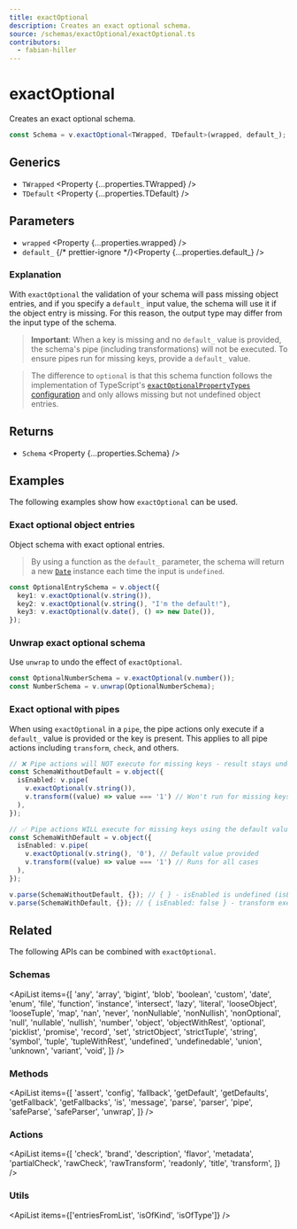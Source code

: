```yaml
---
title: exactOptional
description: Creates an exact optional schema.
source: /schemas/exactOptional/exactOptional.ts
contributors:
  - fabian-hiller
---
```



# exactOptional

Creates an exact optional schema.

```ts
const Schema = v.exactOptional<TWrapped, TDefault>(wrapped, default_);
```

## Generics

- `TWrapped` <Property {...properties.TWrapped} />
- `TDefault` <Property {...properties.TDefault} />

## Parameters

- `wrapped` <Property {...properties.wrapped} />
- `default_` {/* prettier-ignore */}<Property {...properties.default_} />

### Explanation

With `exactOptional` the validation of your schema will pass missing object entries, and if you specify a `default_` input value, the schema will use it if the object entry is missing. For this reason, the output type may differ from the input type of the schema.

> **Important**: When a key is missing and no `default_` value is provided, the schema's pipe (including transformations) will not be executed. To ensure pipes run for missing keys, provide a `default_` value.

> The difference to <Link href="../optional/">`optional`</Link> is that this schema function follows the implementation of TypeScript's [`exactOptionalPropertyTypes` configuration](https://www.typescriptlang.org/tsconfig/#exactOptionalPropertyTypes) and only allows missing but not undefined object entries.

## Returns

- `Schema` <Property {...properties.Schema} />

## Examples

The following examples show how `exactOptional` can be used.

### Exact optional object entries

Object schema with exact optional entries.

> By using a function as the `default_` parameter, the schema will return a new [`Date`](https://developer.mozilla.org/en-US/docs/Web/JavaScript/Reference/Global_Objects/Date) instance each time the input is `undefined`.

```ts
const OptionalEntrySchema = v.object({
  key1: v.exactOptional(v.string()),
  key2: v.exactOptional(v.string(), "I'm the default!"),
  key3: v.exactOptional(v.date(), () => new Date()),
});
```

### Unwrap exact optional schema

Use <Link href="../unwrap/">`unwrap`</Link> to undo the effect of `exactOptional`.

```ts
const OptionalNumberSchema = v.exactOptional(v.number());
const NumberSchema = v.unwrap(OptionalNumberSchema);
```

### Exact optional with pipes

When using `exactOptional` in a <Link href="../../pipe/">`pipe`</Link>, the pipe actions only execute if a `default_` value is provided or the key is present. This applies to all pipe actions including <Link href="../../transform/">`transform`</Link>, <Link href="../../check/">`check`</Link>, and others.

```ts
// ❌ Pipe actions will NOT execute for missing keys - result stays undefined
const SchemaWithoutDefault = v.object({
  isEnabled: v.pipe(
    v.exactOptional(v.string()),
    v.transform((value) => value === '1') // Won't run for missing keys
  ),
});

// ✅ Pipe actions WILL execute for missing keys using the default value
const SchemaWithDefault = v.object({
  isEnabled: v.pipe(
    v.exactOptional(v.string(), '0'), // Default value provided
    v.transform((value) => value === '1') // Runs for all cases
  ),
});

v.parse(SchemaWithoutDefault, {}); // { } - isEnabled is undefined (isEnabled?: boolean | undefined)
v.parse(SchemaWithDefault, {}); // { isEnabled: false } - transform executed (isEnabled: boolean)
```

## Related

The following APIs can be combined with `exactOptional`.

### Schemas

<ApiList
  items={[
    'any',
    'array',
    'bigint',
    'blob',
    'boolean',
    'custom',
    'date',
    'enum',
    'file',
    'function',
    'instance',
    'intersect',
    'lazy',
    'literal',
    'looseObject',
    'looseTuple',
    'map',
    'nan',
    'never',
    'nonNullable',
    'nonNullish',
    'nonOptional',
    'null',
    'nullable',
    'nullish',
    'number',
    'object',
    'objectWithRest',
    'optional',
    'picklist',
    'promise',
    'record',
    'set',
    'strictObject',
    'strictTuple',
    'string',
    'symbol',
    'tuple',
    'tupleWithRest',
    'undefined',
    'undefinedable',
    'union',
    'unknown',
    'variant',
    'void',
  ]}
/>

### Methods

<ApiList
  items={[
    'assert',
    'config',
    'fallback',
    'getDefault',
    'getDefaults',
    'getFallback',
    'getFallbacks',
    'is',
    'message',
    'parse',
    'parser',
    'pipe',
    'safeParse',
    'safeParser',
    'unwrap',
  ]}
/>

### Actions

<ApiList
  items={[
    'check',
    'brand',
    'description',
    'flavor',
    'metadata',
    'partialCheck',
    'rawCheck',
    'rawTransform',
    'readonly',
    'title',
    'transform',
  ]}
/>

### Utils

<ApiList items={['entriesFromList', 'isOfKind', 'isOfType']} />
